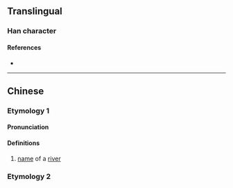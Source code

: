 {{character info}}
==Translingual==

===Han character===
{{Han char|rn=85|rad=水|as=09|sn=12|four=|canj=ENHD|ids=⿰氵柔}}

====References====
* {{Han ref|kx=0633.380|dkj=17755|hdz=31691.080|uh=6E18|ud=28184}}

----

==Chinese==
{{zh-forms}}

===Etymology 1===

====Pronunciation====
{{zh-pron
|m=róu
|c=jau4
|mc=
|oc=
|ma=
|cat=pn
}}

====Definitions====
{{zh-hanzi}}

# [[name]] of a [[river]]

===Etymology 2===
{{zh-see|柔|a}}